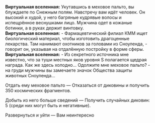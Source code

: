 {{Диалог Начало}}
:'''Виртуальная вселенная:''' Укутавшись в меховое пальто, вы блуждаете по Снежным полям. Навстречу вам идёт человек. Он высокий и худой, у него багряные кудрявые волосы и испещрённое веснушками лицо. Мужчина одет в кожаные ботинки, а в руках держит винтовку.
:'''Виртуальная вселенная:''' - Фармацевтический филиал КММ ищет биологический материал, чтобы изготовить драгоценные лекарства. Там нанимают охотников за головами из Сноуленда, - говорит он, указывая на отдалённую постройку в форме сферы.
:'''Виртуальная вселенная:''' - Из секретного источника мне известно, что за туши местных яков уровня S полагается щедрая награда. Как же здесь холодно... Одолжите мне меховое пальто? - на груди мужчины вы замечаете значок Общества защиты животных Сноуленда...
:{{Диалог|Звезда}} Отдать ему меховое пальто &mdash; Отказаться от диковины и получить 350 космических фрагментов.
:{{Диалог|Звезда}} Добыть из него больше сведений &mdash; Получить случайных диковин: 5 (среди них могут быть и негативные).
:{{Диалог|Звезда}} Развернуться и уйти &mdash; Вам неинтересно
{{Диалог Конец}}